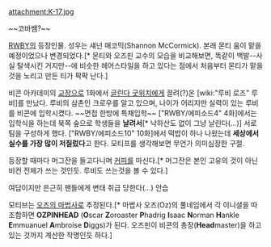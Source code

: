 attachment:K-17.jpg

~~코바쌤?~~

[[RWBY]]의 등장인물. 성우는 섀넌 매코믹(Shannon McCormick). 본래 몬티 움이 맡을 예정이었으나 변경되었다.[* 몬티와 오즈핀 교수의 모습을 비교해보면, 똑같이 백발--사실 탈색시킨 거지만--에 비슷한 헤어스타일을 하고 있다는 점에서 처음부터 몬티가 맡을 것을 노리고 만든 티가 팍팍 난다.]

비콘 아카데미의 [[교장]]으로 1화에서 [[글린다 굿위치]]에게 끌려(?)온 [wiki:"루비 로즈" 루비]를 만났다. 루비의 삼촌인 크로우를 알고 있으며, 나이가 어리지만 실력이 있는 루비를 비콘에 입학시켰다. ~~면접 한방에 특채입학~~ ["RWBY/에피소드4" 4화]에서는 입학식을 하는데 북쪽 숲으로 학생들을 '''날려서'''[* 낙하산도 없이 그냥 날린다(...)] 서로 팀을 구성하게 했다. ["RWBY/에피소드10" 10화]에서 떡밥이 하나 나왔는데 '''세상에서 실수를 가장 많이 저질렀다'''고 한다. 모티프를 생각해보면 무언가 의미심장한 구절.

등장할 때마다 머그잔을 들고다니며 [[커피]]를 마신다.[* 머그잔은 본인 고유의 것이 아닌 비컨 전체가 쓰는 것인듯. 루비도 쓰는것을 볼 수 있다.]

여담이지만 은근히 팬들에게 변태 취급 당한다(...) 안습

모티브는 [[오즈의 마법사]]로 추정된다.[* 마법사 오즈(Oz)의 풀네임에서 각 이니셜을 따 조합하면 '''OZPINHEAD''' ('''O'''scar '''Z'''oroaster '''P'''hadrig '''I'''saac '''N'''orman '''H'''ankle '''E'''mmuanuel '''A'''mbroise '''D'''iggs)가 된다. 오즈핀이 비콘의 총장('''Head'''master)을 하고 있는 것까지 계산한 작명인듯 하다.]
